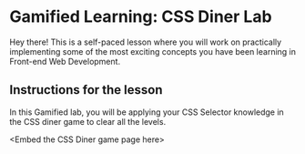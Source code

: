 # Gamified Learning: CSS Diner Lab

Hey there! This is a self-paced lesson where you will work on practically implementing some of the most exciting concepts you have been learning in Front-end Web Development.


## Instructions for the lesson

In this Gamified lab, you will be applying your CSS Selector knowledge in the CSS diner game to clear all the levels.

&lt;Embed the CSS Diner game page here>
